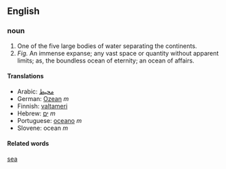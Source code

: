 ==English==
===noun===
# One of the five large bodies of water separating the continents.
# ''Fig.'' An immense expanse; any vast space or quantity without apparent limits; as, the boundless ocean of eternity; an ocean of affairs.
====Translations====
*Arabic: [[محيط]] 
*German: [[Ozean]] ''m''
*Finnish: [[valtameri]]
*Hebrew: [[ים|יָם]] ''m''
*Portuguese: [[oceano]] ''m''
*Slovene: ocean ''m''

====Related words====
[[sea]]